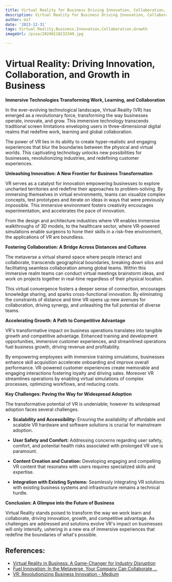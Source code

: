 ```yaml
---
title: Virtual Reality for Business Driving Innovation, Collaboration, and Growth
description: Virtual Reality for Business Driving Innovation, Collaboration, and Growth
author: Usf
date: '2023-12-31'
tags: Virtual Reality,Business,Innovation,Collaboration,Growth
imageUrl: /pixa/20240118232349.jpg

---
```

# **Virtual Reality: Driving Innovation, Collaboration, and Growth in Business**

**Immersive Technologies Transforming Work, Learning, and Collaboration**

In  the  ever-evolving technological landscape, Virtual Reality (VR) has emerged as  a revolutionary force, transforming the  way businesses operate,  innovate, and grow. This immersive technology transcends traditional  screen limitations enveloping users in three-dimensional digital realms that redefine work, learning and global collaboration.

The power of VR lies in its ability to create hyper-realistic and engaging experiences that  blur the boundaries between the physical  and virtual worlds. This captivating technology unlocks new possibilities for businesses,  revolutionizing industries, and redefining customer experiences.

**Unleashing Innovation:  A New Frontier for Business  Transformation**

VR serves as a catalyst for innovation empowering businesses to explore uncharted territories and redefine their approaches to  problem-solving. By immersing  themselves in virtual environments, teams can  visualize complex concepts, test prototypes and iterate on ideas  in ways that were previously impossible. This immersive environment fosters creativity encourages experimentation,  and accelerates the pace of innovation.

From the design and architecture industries where VR enables immersive walkthroughs of 3D models, to the healthcare sector, where VR-powered simulations enable surgeons to hone their skills in a risk-free environment, the applications of VR  are boundless.

**Fostering Collaboration: A Bridge Across Distances and Cultures**

The metaverse a virtual shared space  where people interact and collaborate, transcends geographical boundaries, breaking down silos  and facilitating seamless collaboration among  global teams. Within this immersive realm teams can conduct virtual meetings brainstorm  ideas, and work  on projects together in real-time regardless of their  physical  location.

This virtual convergence fosters a deeper sense of connection, encourages knowledge sharing,  and sparks  cross-functional  innovation. By eliminating the constraints of distance and time VR  opens  up  new avenues for collaboration, driving synergy, and  unleashing the full potential of diverse teams.

**Accelerating Growth: A Path to Competitive Advantage**

VR's transformative impact on business operations translates into tangible growth and competitive advantage. Enhanced training and development opportunities, immersive customer experiences, and streamlined operations fuel business growth, driving revenue and  profitability.

By empowering employees with immersive  training simulations, businesses enhance skill acquisition accelerate onboarding and improve overall performance. VR-powered customer experiences create memorable and engaging interactions fostering loyalty and driving sales. Moreover VR  streamlines operations by enabling  virtual simulations of complex processes,  optimizing workflows, and reducing costs.

**Key Challenges: Paving the Way for Widespread Adoption**

The transformative potential of VR is undeniable; however its widespread adoption faces several challenges.

* **Scalability and  Accessibility:** Ensuring the availability of affordable and scalable VR hardware  and software solutions is crucial for  mainstream adoption.

* **User Safety and Comfort:**  Addressing concerns regarding user safety, comfort, and potential health risks associated with prolonged VR use is paramount.

* **Content Creation and Curation:** Developing engaging  and compelling VR  content that resonates with users requires specialized skills and expertise.

* **Integration with  Existing Systems:** Seamlessly integrating VR  solutions with existing business systems and infrastructure remains a technical hurdle.

**Conclusion: A  Glimpse into the Future of Business**

Virtual Reality stands poised to transform the  way we work learn  and collaborate, driving innovation, growth, and competitive advantage. As  challenges  are addressed and solutions evolve VR's impact on businesses will only intensify,  ushering  in a new era of immersive experiences that redefine the boundaries of what's possible.

## References:
- [Virtual Reality in Business: A Game-Changer for Industry Disruption](https://www.linezero.com/blog/virtual-reality-in-business)
- [Fuel Innovation: In the Metaverse, Your Company Can Collaborate ...](https://www.linkedin.com/pulse/fuel-innovation-metaverse-your-company-can-collaborate-grow-virbela)
- [VR: Revolutionizing Business Innovation - Medium](https://medium.com/@conhanq/revolutionizing-business-with-vr-unlock-the-future-of-innovation-and-efficiency-6023426fca15)
